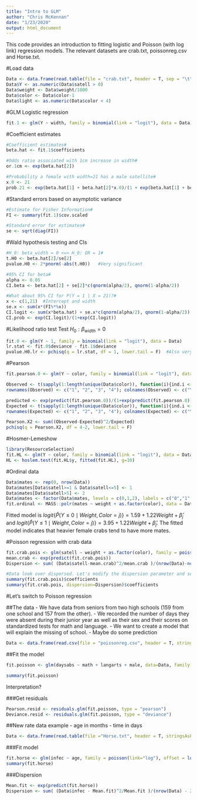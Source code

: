 ```yaml
---
title: "Intro to GLM"
author: "Chris McKennan"
date: "1/23/2020"
output: html_document
---
```


This code provides an introduction to fitting logistic and Poisson (with log link) regression models. The relevant datasets are crab.txt, poissonreg.csv and Horse.txt.

#Load data
```r
Data <- data.frame(read.table(file = "crab.txt", header = T, sep = "\t", stringsAsFactors = F))
Data$Y <- as.numeric(Data$satell > 0)
Data$weight <- Data$weight/1000
Data$color <- Data$color-1
Data$light <- as.numeric(Data$color < 4)
```

#GLM
Logistic regression
```r
fit.1 <- glm(Y ~ width, family = binomial(link = "logit"), data = Data)
```

#Coefficient estimates
```r
#Coefficient estimates#
beta.hat <- fit.1$coefficients

#Odds ratio associated with 1cm increase in width#
or.1cm <- exp(beta.hat[2])

#Probability a female with width=21 has a male satellite#
x.0 <- 21
prob.21 <- exp(beta.hat[1] + beta.hat[2]*x.0)/(1 + exp(beta.hat[1] + beta.hat[2]*x.0))
```

#Standard errors based on asymptotic variance
```r
#Estimate for Fisher Information#
FI <- summary(fit.1)$cov.scaled

#Standard error for estimates#
se <- sqrt(diag(FI))
```

#Wald hypothesis testing and CIs
```r
#H_0: beta_width = 0 <=> H_0: OR = 1#
t.H0 <- beta.hat[2]/se[2]
pvalue.H0 <- 2*pnorm(-abs(t.H0))   #Very significant

#95% CI for beta#
alpha <- 0.05
CI.beta <- beta.hat[2] + se[2]*c(qnorm(alpha/2), qnorm(1-alpha/2))

#What about 95% CI for P(Y = 1 | X = 21)?#
x <- c(1,21)  #Intercept and width
se.x <- sum(x*(FI%*%x))
CI.logit <- sum(x*beta.hat) + se.x*c(qnorm(alpha/2), qnorm(1-alpha/2))
CI.prob <- exp(CI.logit)/(1+exp(CI.logit))
```

#Likelihood ratio test
Test $H_0: \beta_{width}=0$
```r
fit.0 <- glm(Y ~ 1, family = binomial(link = "logit"), data = Data)
lr.stat <- fit.0$deviance - fit.1$deviance
pvalue.H0.lr <- pchisq(q = lr.stat, df = 1, lower.tail = F)  #Also very significant, which is not surprising
```

#Pearson
```r
fit.pearson.0 <- glm(Y ~ color, family = binomial(link = "logit"), data = Data)

Observed <- t(sapply(1:length(unique(Data$color)), function(i){ind.i <- Data$color==i; c(sum(Data$Y[ind.i]),sum(ind.i)-sum(Data$Y[ind.i]))}))
rownames(Observed) <- c("1", "2", "3", "4"); colnames(Observed) <- c("Y=1", "Y=0")

predicted <- exp(predict(fit.pearson.0))/(1+exp(predict(fit.pearson.0)))
Expected <- t(sapply(1:length(unique(Data$color)), function(i){ind.i <- Data$color==i; c(sum(predicted[ind.i]),sum(ind.i)-sum(predicted[ind.i]))}))
rownames(Expected) <- c("1", "2", "3", "4"); colnames(Expected) <- c("Y=1", "Y=0")

Pearson.X2 <- sum((Observed-Expected)^2/Expected)
pchisq(q = Pearson.X2, df = 4-2, lower.tail = F)
```

#Hosmer-Lemeshow
```r
library(ResourceSelection)
fit.HL <- glm(Y ~ color, family = binomial(link = "logit"), data = Data)
HL <- hoslem.test(fit.HL$y, fitted(fit.HL), g=10)
```

#Ordinal data
```r
Data$mates <- rep(0, nrow(Data))
Data$mates[Data$satell>=1 & Data$satell<=5] <- 1
Data$mates[Data$satell>5] <- 2
Data$mates <- factor(Data$mates, levels = c(0,1,2), labels = c("0","1","2"), ordered = T)
fit.ordinal <- MASS::polr(mates ~ weight + as.factor(color), data = Data)
```
Fitted model is $logit\left\lbrace \hat{P}(Y \leq 0 \mid Weight,Color=j)\right\rbrace = 1.59 + 1.22Weight + \hat{\beta}_j$ and $logit\left\lbrace \hat{P}(Y \leq 1 \mid Weight,Color=j)\right\rbrace = 3.95 + 1.22Weight + \hat{\beta}_j$. The fitted model indicates that heavier female crabs tend to have more mates.

#Poisson regression with crab data
```r
fit.crab.pois <- glm(satell ~ weight + as.factor(color), family = poisson(link="log"), data = Data)
mean.crab <- exp(predict(fit.crab.pois))
Dispersion <- sum( (Data$satell-mean.crab)^2/mean.crab )/(nrow(Data)-ncol(model.matrix(fit.crab.pois)))

#Data look over dispersed. Let's modify the dispersion parameter and see how inference changes
summary(fit.crab.pois)$coefficients
summary(fit.crab.pois, dispersion=Dispersion)$coefficients
```


#Let's switch to Poisson regression

##The data
- We have data from seniors from two high schools (159 from one school and 157 from the other).
- We recorded the number of days they were absent during their junior year as well as their
sex and their scores on standardized tests for math and language.
- We want to create a model that will explain the missing of school.
- Maybe do some prediction
```r
Data <- data.frame(read.csv(file = "poissonreg.csv", header = T, stringsAsFactors = F))
```

##Fit the model
```r
fit.poisson <- glm(daysabs ~ math + langarts + male, data=Data, family = poisson(link="log"))

summary(fit.poisson)
```
Interpretation?

###Get residuals
```r
Pearson.resid <- residuals.glm(fit.poisson, type = "pearson")
Deviance.resid <- residuals.glm(fit.poisson, type = "deviance")
```

##New rate data example
- age in months
- time in days
```r
Data <- data.frame(read.table(file ="Horse.txt", header = T, stringsAsFactors = F, sep="\t"))
```

###Fit model
```r
fit.horse <- glm(infec ~ age, family = poisson(link="log"), offset = log(time), data=Data)
summary(fit.horse)
```

###Dispersion
```r
Mean.fit <- exp(predict(fit.horse))
Dispersion <- sum( (Data$infec - Mean.fit)^2/Mean.fit )/(nrow(Data) - 2)
```